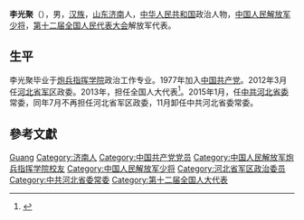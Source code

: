 '''李光聚'''（{{bd|1955年|5月|}}），男，[[汉族|汉族]]，[[山东|山东]][[济南|济南]]人，[[中华人民共和国|中华人民共和国]]政治人物，[[中国人民解放军少将|中国人民解放军少将]]，[[第十二届全国人民代表大会|第十二届全国人民代表大会]]解放军代表。

{{Infobox officeholder
| 姓名        = 李光聚
 |军衔        = [[File:PLAMjGeneral_r.svg.png|50px]] [[中国人民解放军少将|陸軍少将]]
| 效忠        = {{CPC}}<!--解放军格言：听党指挥--><br/>{{PRC}}
| 服务        = {{PLA}}
}}

== 生平 ==
李光聚毕业于[[炮兵指挥学院|炮兵指挥学院]]政治工作专业。1977年加入[[中国共产党|中国共产党]]。2012年3月任[[河北省军区|河北省军区]]政委。2013年，担任全国人大代表<ref>{{cite news|title=全国人大代表信息-李光聚|url= http://210.82.31.1:8084/delegate/viewDelegate.action?dbid=122835|accessdate=2013-04-05|newspaper=全国人大网|archive-url=https://web.archive.org/web/20160603124612/http://www.npc.gov.cn/delegate/viewDelegate.action?dbid=122835|archive-date=2016-06-03|dead-url=yes}}</ref>。2015年1月，任[[中共河北省委|中共河北省委]]常委，同年7月不再担任河北省军区政委，11月卸任中共河北省委常委。

== 參考文獻 ==
{{reflist}}

{{中国政治人物小作品}}

{{Authority control}}
{{DEFAULTSORT:Li李}}
[[Category:李姓|Guang]]
[[Category:济南人|Category:济南人]]
[[Category:中国共产党党员|Category:中国共产党党员]]
[[Category:中国人民解放军炮兵指挥学院校友|Category:中国人民解放军炮兵指挥学院校友]]
[[Category:中国人民解放军少将|Category:中国人民解放军少将]]
[[Category:河北省军区政治委员|Category:河北省军区政治委员]]
[[Category:中共河北省委常委|Category:中共河北省委常委]]
[[Category:第十二届全国人大代表|Category:第十二届全国人大代表]]